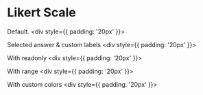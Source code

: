 

<Meta title="core|Likert Scale" component={LikertScale} />

# Likert Scale

Default.
<Preview>
  <Story name="with defaults">
    <div style={{ padding: '20px' }}>
      <LikertScale id="1"/>
    </div>
  </Story>
</Preview>

Selected answer & custom labels
<Preview>
  <Story name="selected answer & custom labels">
    <div style={{ padding: '20px' }}>
      <LikertScale id="1" selectedAnswer="6" minValueText="Meh." maxValueText="OH YEAH!" />
    </div>
  </Story>
</Preview>

With readonly
<Preview>
  <Story name="with readonly">
    <div style={{ padding: '20px' }}>
      <LikertScale id="1" selectedAnswer="8" readonly />
    </div>
  </Story>
</Preview>

With range
<Preview>
  <Story name="with range">
    <div style={{ padding: '20px' }}>
      <LikertScale id="1" minValue="1" maxValue="5" selectedAnswer="2" />
    </div>
  </Story>
</Preview>

With custom colors
<Preview>
  <Story name="with custom colors">
    <div style={{ padding: '20px' }}>
      <LikertScale id="1"
        baseRgbColor="150, 50, 53"
        darkTextRgbColor="100, 1, 1"
        lightTextRgbColor="230, 230, 230"
        selectedAnswer="10" />
    </div>
  </Story>
</Preview>